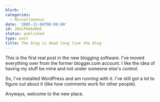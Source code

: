 ```yaml
---
blurb: ''
categories:
  - Miscellaneous
date: '2005-11-04T00:00:00'
id: 20eLPHo6oRmI
status: published
type: post
title: The blog is dead long live the blog
---
```


This is the first real post in the new blogging software. I've moved everything over from the former blogger.com account. I like the idea of having my stuff be mine and not under someone else's control. 

So, I've installed WordPress and am running with it. I've still got a lot to figure out about it (like how comments work for other people). 

Anyways, welcome to the new place.
